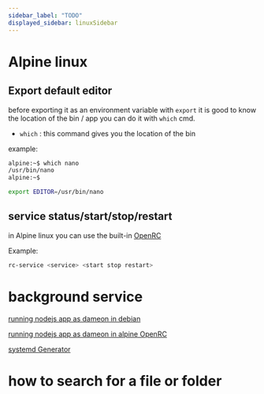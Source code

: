 ```yaml
---
sidebar_label: "TODO"
displayed_sidebar: linuxSidebar
---
```


# Alpine linux

## Export default editor

before exporting it as an environment variable with `export` it is good to know the location of the bin / app
you can do it with `which` cmd.

- `which` : this command gives you the location of the bin

example:

```bash
alpine:~$ which nano
/usr/bin/nano
alpine:~$
```

```bash title="bash"
export EDITOR=/usr/bin/nano
```

## service status/start/stop/restart

in Alpine linux you can use the built-in [OpenRC](https://docs.alpinelinux.org/user-handbook/0.1a/Working/openrc.html)

Example:

```bash title="alpine"
rc-service <service> <start stop restart>
```

# background service

[running nodejs app as dameon in debian](https://nodesource.com/blog/running-your-node-js-app-with-systemd-part-1/)

[running nodejs app as dameon in alpine OpenRC](https://stackoverflow.com/questions/66710716/how-do-i-run-a-node-js-app-as-a-background-service-in-alpine-linux)

[systemd Generator](https://mysystemd.talos.sh/?ref=pixeljets.com)

# how to search for a file or folder
